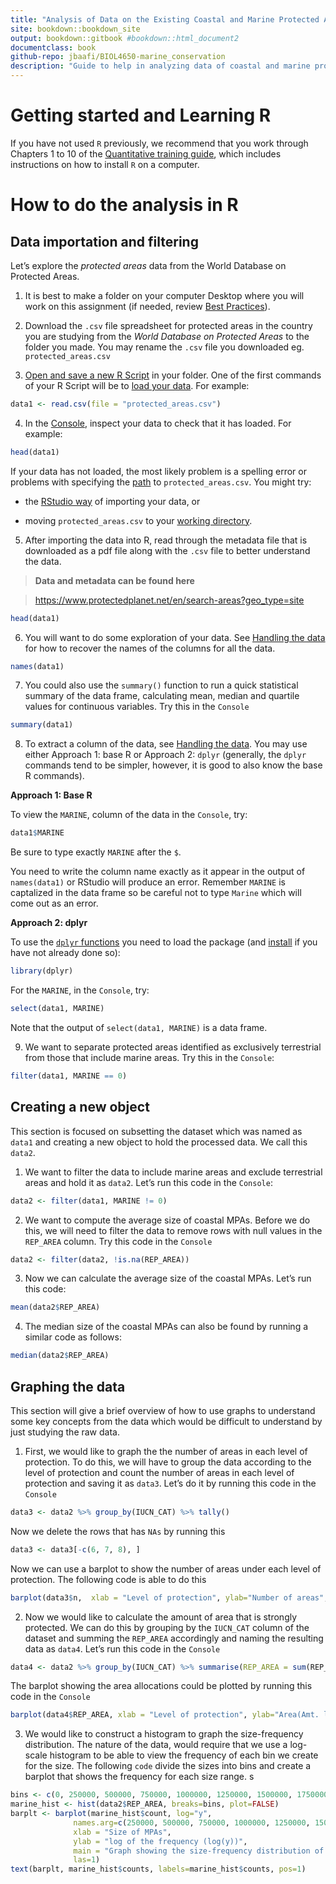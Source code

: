 ```yaml
---
title: "Analysis of Data on the Existing Coastal and Marine Protected Areas"
site: bookdown::bookdown_site
output: bookdown::gitbook #bookdown::html_document2
documentclass: book
github-repo: jbaafi/BIOL4650-marine_conservation
description: "Guide to help in analyzing data of coastal and marine protected areas"
---
```


# Getting started and Learning R {-}

If you have not used `R` previously, we recommend that you work through Chapters 1 to 10 of the [Quantitative training guide](https://ahurford.github.io/quant-guide-all-courses/), which includes instructions on how to install `R` on a computer.

# How to do the analysis in R {-}

## Data importation and filtering {-}

Let's explore the _protected areas_ data from the World Database on Protected Areas.

1.  It is best to make a folder on your computer Desktop where you will work on this assignment (if needed, review [Best Practices](https://ahurford.github.io/quant-guide-all-courses/style.html)).

2.  Download the `.csv` file spreadsheet for protected areas in the country you are studying from the _World Database on Protected Areas_ to the folder you made. You may rename the `.csv` file you downloaded eg. `protected_areas.csv`

3.  [Open and save a new R Script](https://ahurford.github.io/quant-guide-all-courses/rstudio.html#source-pane%5D) in your folder. One of the first commands of your R Script will be to [load your data](https://ahurford.github.io/quant-guide-all-courses/data-entry.html#loading-or-importing-data). For example:

```r
data1 <- read.csv(file = "protected_areas.csv")
```

4.  In the [Console](https://ahurford.github.io/quant-guide-all-courses/rstudio.html#console-pane), inspect your data to check that it has loaded. For example:

```r
head(data1)
```

If your data has not loaded, the most likely problem is a spelling error or problems with specifying the [path](https://ahurford.github.io/quant-guide-all-courses/rintro.html#working-directory) to `protected_areas.csv`. You might try:

-   the [RStudio way](https://ahurford.github.io/quant-guide-all-courses/data-entry.html#the-rstudio-way-the-import-feature) of importing your data, or

-   moving `protected_areas.csv` to your [working directory](https://ahurford.github.io/quant-guide-all-courses/data-entry.html#the-rstudio-way-the-import-feature).

5.  After importing the data into R, read through the metadata file that is downloaded as a pdf file along with the `.csv` file to better understand the data.

> **Data and metadata can be found here**

> <https://www.protectedplanet.net/en/search-areas?geo_type=site>

```r
head(data1)
```

6.  You will want to do some exploration of your data. See [Handling the data](https://ahurford.github.io/quant-guide-all-courses/handling-data.html) for how to recover the names of the columns for all the data.

```r
names(data1)
```
7. You could also use the `summary()` function to run a quick statistical summary of the data frame, calculating mean, median and quartile values for continuous variables. Try this in the `Console`

```r
summary(data1)
```

8. To extract a column of the data, see [Handling the data](https://ahurford.github.io/quant-guide-all-courses/handling-data.html). You may use either Approach 1: base R or Approach 2: `dplyr` (generally, the `dplyr` commands tend to be simpler, however, it is good to also know the base R commands).

**Approach 1: Base R**

To view the `MARINE`, column of the data in the `Console`, try:

```r
data1$MARINE
```

Be sure to type exactly `MARINE` after the `$`.


You need to write the column name exactly as it appear in the output of `names(data1)` or RStudio will produce an error. Remember `MARINE` is captalized in the data frame so be careful not to type `Marine` which will come out as an error. 

**Approach 2: dplyr**

To use the [`dplyr` functions](https://ahurford.github.io/quant-guide-all-courses/handling-data.html#dplyr) you need to load the package (and [install](https://ahurford.github.io/quant-guide-all-courses/rintro.html#r-packages) if you have not already done so):

```r
library(dplyr)
```

For the `MARINE`, in the `Console`, try:

```r
select(data1, MARINE)
```

Note that the output of `select(data1, MARINE)` is a data frame.

9.  We want to separate protected areas identified as exclusively terrestrial from those that include marine areas. Try this in the `Console`:

```r
filter(data1, MARINE == 0)
```
## Creating a new object {-}
This section is focused on subsetting the dataset which was named as `data1` and creating a new object to hold the processed data. We call this `data2`.

1. We want to filter the data to include marine areas and exclude terrestrial areas and hold it as `data2`. Let's run this code in the `Console`:

```r
data2 <- filter(data1, MARINE != 0)
```

2. We want to compute the average size of coastal MPAs. Before we do this, we will need to filter the data to remove rows with null values in the `REP_AREA` column. Try this code in the `Console`

```r
data2 <- filter(data2, !is.na(REP_AREA))
```

3. Now we can calculate the average size of the coastal MPAs. Let's run this code:

```r
mean(data2$REP_AREA)
```

4. The median size of the coastal MPAs can also be found by running a similar code as follows:
```r
median(data2$REP_AREA)
```

## Graphing the data{-}

This section will give a brief overview of how to use graphs to understand some key concepts from the data which would be difficult to understand by just studying the raw data.

1. First, we would like to graph the the number of areas in each level of protection. To do this, we will have to group the data according to the level of protection and count the number of areas in each level of protection and saving it as `data3`. Let's do it by running this code in the `Console` 

```r
data3 <- data2 %>% group_by(IUCN_CAT) %>% tally()
```

Now we delete the rows that has `NAs` by running this

```r
data3 <- data3[-c(6, 7, 8), ] 
```
Now we can use a barplot to show the number of areas under each level of protection. The following code is able to do this

```r
barplot(data3$n,  xlab = "Level of protection", ylab="Number of areas", names.arg=c("Ia","Ib","II","III","IV","V","VI"), las=1, main="Number of areas for each level of protection")
```

2. Now we would like to calculate the amount of area that is strongly protected. We can do this by grouping by the `IUCN_CAT` column of the dataset and summing the `REP_AREA` accordingly and naming the resulting data as `data4`. Let's run this code in the `Console`
```r
data4 <- data2 %>% group_by(IUCN_CAT) %>% summarise(REP_AREA = sum(REP_AREA))
```

The barplot showing the area allocations could be plotted by running this code in the `Console`

```r
barplot(data4$REP_AREA, xlab = "Level of protection", ylab="Area(Amt. land and water/km^2)", names.arg=c("Ia","Ib","II","III","IV", "NA", "NA","NR" ,"V", "VI"), las=3, main="Area of land and water for each level of protection")
``` 

3. We would like to construct a histogram to graph the size-frequency distribution. The nature of the data, would require that we use a log-scale histogram to be able to view the frequency of each bin we create for the size.  The following `code` divide the sizes into bins and create a barplot that shows the frequency for each size range. s

```r
bins <- c(0, 250000, 500000, 750000, 1000000, 1250000, 1500000, 1750000, 2000000)
marine_hist <- hist(data2$REP_AREA, breaks=bins, plot=FALSE)
barplt <- barplot(marine_hist$count, log="y", 
              names.arg=c(250000, 500000, 750000, 1000000, 1250000, 1500000, 1750000, 2000000),
              xlab = "Size of MPAs",
              ylab = "log of the frequency (log(y))",
              main = "Graph showing the size-frequency distribution of MPAs",
              las=1)
text(barplt, marine_hist$counts, labels=marine_hist$counts, pos=1)
```



